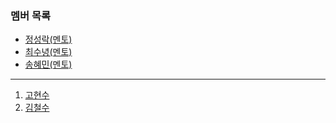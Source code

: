 ### 멤버 목록

- [정성락(멘토)](https://argo-oss.github.io/2024/members/JungSungRock)
- [최수녕(멘토)](https://argo-oss.github.io/2024/members/ChoiSooNyeong)
- [송혜민(멘토)](https://argo-oss.github.io/2024/members/SongHaeMin)

---

1. [고현수](https://argo-oss.github.io/2024/members/KoHyunSu)
0. [김철수](https://argo-oss.github.io/2024/members/KimCheolSu)